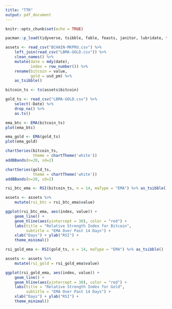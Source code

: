 ```yaml
---
title: "TTR"
output: pdf_document
---
```


```r
knitr::opts_chunk$set(echo = TRUE)
```

```r
pacman::p_load(tidyverse, tsibble, fable, feasts, janitor, lubridate, tseries, TTR)
```

```r
assets <- read_csv("BCHAIN-MKPRU.csv") %>%
    left_join(read_csv("LBMA-GOLD.csv")) %>%
    clean_names() %>% 
    mutate(date = mdy(date),
           index = row_number()) %>%
    rename(bitcoin = value,
           gold = usd_pm) %>% 
    as_tsibble()
```


```r
bitcoin_ts <- ts(assets$bitcoin)

gold_ts <- read_csv("LBMA-GOLD.csv") %>% 
    select(-Date) %>% 
    drop_na() %>% 
    as.ts()
```

```r
ema_btc <- EMA(bitcoin_ts)
plot(ema_btc)

ema_gold <- EMA(gold_ts)
plot(ema_gold)
```

```r
chartSeries(bitcoin_ts,
            theme = chartTheme('white'))
addBBands(n=20, sd=2)

chartSeries(gold_ts,
            theme = chartTheme('white'))
addBBands(n=20, sd=2)
```
```r
rsi_btc_ema <- RSI(bitcoin_ts, n = 14, maType = "EMA") %>% as_tsibble()

assets <- assets %>% 
    mutate(rsi_btc = rsi_btc_ema$value)

ggplot(rsi_btc_ema, aes(index, value)) + 
    geom_line() + 
    geom_hline(aes(yintercept = 30), color = "red") +
    labs(title = "Relative Strength Index for Bitcoin",
         subtitle = "EMA Over Past 14 Days") +
    xlab("Days") + ylab("RSI") +
    theme_minimal()

```
```r
rsi_gold_ema <- RSI(gold_ts, n = 14, maType = "EMA") %>% as_tsibble()

assets <- assets %>% 
    mutate(rsi_gold = rsi_gold_ema$value)

ggplot(rsi_gold_ema, aes(index, value)) + 
    geom_line() + 
    geom_hline(aes(yintercept = 30), color = "red") +
    labs(title = "Relative Strength Index for Gold",
         subtitle = "EMA Over Past 14 Days") +
    xlab("Days") + ylab("RSI") +
    theme_minimal()
```


